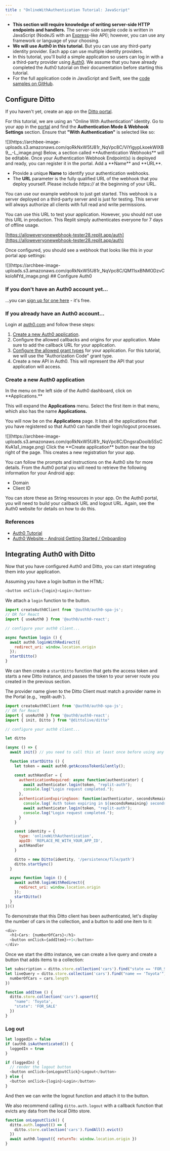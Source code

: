 ```yaml
---
title : "OnlineWithAuthentication Tutorial: JavaScript"
---
```


- **This section will require knowledge of writing server-side HTTP endpoints and handlers.** The server-side sample code is written in JavaScript (NodeJS with an [Express](https://expressjs.com/)-like API); however, you can use any framework or language of your choosing.
- **We will use Auth0 in this tutorial.** But you can use any third-party identity provider. Each app can use multiple identity providers.
- In this tutorial, you'll build a simple application so users can log in with a
  a third-party provider using [Auth0](https://auth0.com/). We assume that you
  have already completed the Auth0 tutorial on their documentation before starting
  this tutorial.
- For the full application code in JavaScript and Swift, see the [code samples on
  GitHub](https://github.com/getditto/examples-permission).

## Configure Ditto

If you haven't yet, create an app on the <a href="https://portal.ditto.live/" target="_blank">Ditto portal</a>.

For this tutorial, we are using an "Online With Authentication" identity. Go to your app in the [portal](https://portal.ditto.live/) and find the **Authentication Mode & Webhook Settings** section. Ensure that **"With Authentication"** is selected like so:

<Frame>
  ![](https://archbee-image-uploads.s3.amazonaws.com/qoRkNxW5fJ81r_NqVpc8C/ViYigypLkoekWlXB9__-L_image.png)
</Frame>
Below, a section called **Authentication Webhooks** will be editable. Once your Authentication Webhook Endpoint(s) is deployed and ready, you can register it in the portal. Add a **Name** and **URL**.

- Provide a unique **Name** to identify your authentication webhooks.
- The **URL** parameter is the fully qualified URL of the webhook that you deploy yourself. Please include *https\://* at the beginning of your URL.

You can use our example webhook to just get started. This webhook is a server
deployed on a third-party server and is just for testing. This server will
always authorize all clients with full read and write permissions.

You can use this URL to test your application. However, you should not use this URL in production. This Replit simply authenticates everyone for 7 days of offline usage.

[https://alloweveryonewebhook-tester28.replit.app/auth](https://alloweveryonewebhook-tester28.replit.app/auth)

Once configured, you should see a webhook that looks like this in your portal app settings:

<Frame>
  ![](https://archbee-image-uploads.s3.amazonaws.com/qoRkNxW5fJ81r_NqVpc8C/QM11sxBNMODzvCkoloMYd_image.png)
</Frame>
## Configure Auth0

### If you don't have an Auth0 account yet...

...you can [sign up for one here](https://auth0.com/signup) - it's free.

### If you already have an Auth0 account...

Login at <a href="https://auth0.com" target="_blank">auth0.com</a> and follow these steps:

1. [Create a new Auth0 application]().
2. Configure the allowed callbacks and origins for your application. Make sure to add the callback URL for your application.
3. <a href="https://auth0.com/docs/get-started/applications/update-grant-types" target="_blank">Configure the allowed grant types</a> for your application. For this tutorial, we will use the "Authorization Code" grant type.
4. Create a new API in Auth0. This will represent the API that your application will access.

### Create a new Auth0 application

<Steps>
  <Step>
In the menu on the left side of the Auth0 dashboard, click on **Applications.**

This will expand the **Applications** menu. Select the first item in that menu, which also has the name **Applications.**

You will now be on the **Applications** page. It lists all the applications that you have registered so that Auth0 can handle their login/logout processes.

<Frame>
  ![](https://archbee-image-uploads.s3.amazonaws.com/qoRkNxW5fJ81r_NqVpc8C/DngsraDooIb5SsCKvA1a1_image.png)
</Frame>
  </Step>
  <Step>
Click the **Create application** button near the top right of the page. This creates a new registration for your app.

You can follow the prompts and instructions on the Auth0 site for more details. From the Auth0 portal you will need to retrieve the following information for your Android app:

- Domain
- Client ID

You can store these as String resources in your app. On the Auth0 portal, you will need to build your callback URL and logout URL. Again, see the Auth0 website for details on how to do this.

  </Step>
</Steps>

### References

- [Auth0 Tutorial](https://auth0.com/blog/get-started-with-android-authentication-using-kotlin-part-1/)
- [Auth0 Website - Android Getting Started / Onboarding](https://manage.auth0.com/dashboard/us/dev-voiik8orqv6m487g/onboarding)

## Integrating Auth0 with Ditto

Now that you have configured Auth0 and Ditto, you can start integrating them into your application.

Assuming you have a login button in the HTML:

```javascript JSX
<button onClick={login}>Login</button>
```


We attach a `login` function to the button.

```javascript
import createAuth0Client from '@auth0/auth0-spa-js';
// OR for React
import { useAuth0 } from '@auth0/auth0-react';

// configure your auth0 client...

async function login () {
  await auth0.loginWithRedirect({
    redirect_uri: window.location.origin
  });
  startDitto()
}
```

We can then create a `startDitto` function that gets the access token and starts a
new Ditto instance, and passes the token to your server route you created in the previous section.


<Info>
  The provider name given to the Ditto Client must match a provider name in the Portal (e.g., `replit-auth`).
</Info>

```javascript JS
import createAuth0Client from '@auth0/auth0-spa-js';
// OR for React
import { useAuth0 } from '@auth0/auth0-react';
import { init, Ditto } from "@dittolive/ditto"

// configure your auth0 client...

let ditto

(async () => {
  await init() // you need to call this at least once before using any of the Ditto API

  function startDitto () {
    let token = await auth0.getAccessTokenSilently();

    const authHandler = {
      authenticationRequired: async function(authenticator) {
        await authenticator.login(token, "replit-auth");
        console.log("Login request completed.");
      },
      authenticationExpiringSoon: function(authenticator, secondsRemaining) {
        console.log(`Auth token expiring in ${secondsRemaining} seconds`)
        await authenticator.login(token, "replit-auth");
        console.log("Login request completed.");
      }
    }

    const identity = {
      type: 'onlineWithAuthentication',
      appID: 'REPLACE_ME_WITH_YOUR_APP_ID',
      authHandler
    }

    ditto = new Ditto(identity, '/persistence/file/path')
    ditto.startSync()
  }

  async function login () {
    await auth0.loginWithRedirect({
      redirect_uri: window.location.origin
    });
    startDitto()
  }
})()
```

To demonstrate that this Ditto client has been authenticated, let's display the
number of cars in the collection, and a button to add one item to it:

```javascript JSX
<div>
  <h1>Cars: {numberOfCars}</h1>
  <button onClick={addItem}>+1</button>
</div>
```


Once we start the ditto instance, we can create a live query and create a
button that adds items to a collection:

```javascript JS
let subscription = ditto.store.collection('cars').find("state == 'FOR_SALE'").subscribe()
let liveQuery = ditto.store.collection('cars').find("name == 'Toyota'").observeLocal((cars) => {
  numberOfCars = cars.length
})

function addItem () {
  ditto.store.collection('cars').upsert({
    "name": 'Toyota',
    "state": 'FOR_SALE'
  })
}
```

### Log out

```javascript
let loggedIn = false
if (auth0.isAuthenticated()) {
  loggedIn = true
}
```

```javascript JS
if (loggedIn) {
  // render the logout button
  <button onClick={onLogoutClick}>Logout</button>
} else {
  <button onClick={login}>Login</button>
}
```

And then we can write the logout function and attach it to the button.

We also recommend calling `ditto.auth.logout` with a callback function that
evicts any data from the local Ditto store.

```javascript JS
function onLogoutClick() {
  ditto.auth.logout(() => {
    ditto.store.collection('cars').findAll().evict()
  })
  await auth0.logout({ returnTo: window.location.origin })
}
```
